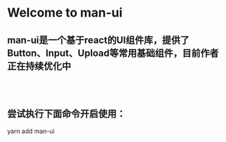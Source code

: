 

<Meta title="Welcome/Introduction" />

<style>{`
  .link-item {
    display: block;
    padding: 20px 30px 20px 15px;
    border: 1px solid #00000010;
    border-radius: 5px;
    transition: background 150ms ease-out, border 150ms ease-out, transform 150ms ease-out;
    color: #333333;
    display: flex;
    align-items: flex-start;
  }

  .link-item:active {
    border-color: #1EA7FD;
    transform: translate3d(0, 0, 0);
  }


  .sbdocs-h2{
    border-bottom: none
  }
  
`}</style>

# Welcome to man-ui
## man-ui是一个基于react的UI组件库，提供了Button、Input、Upload等常用基础组件，目前作者正在持续优化中

<br/>
<br/>

## 尝试执行下面命令开启使用：
<div className='link-item'>yarn add man-ui</div>

<br/>
<br/>
<br/>
